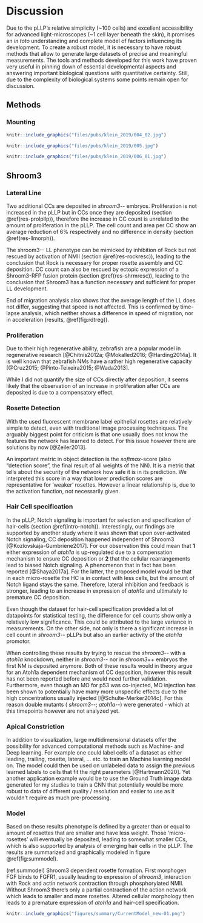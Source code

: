 # Discussion

Due to the pLLP’s relative simplicity (~100 cells) and excellent accessibility for advanced light-microscopes (~1 cell layer beneath the skin), it promises an _in toto_ understanding and complete model of factors influencing its development.
To create a robust model, it is necessary to have robust methods that allow to generate large datasets of precise and meaningful measurements. The tools and methods developed for this work have proven very useful in pinning down of essential developmental aspects and answering important biological questions with quantitative certainty. Still, due to the complexity of biological systems some points remain open for discussion.

## Methods

### Mounting

```r
knitr::include_graphics("files/pubs/klein_2019/004_02.jpg")
```

```r
knitr::include_graphics("files/pubs/klein_2019/005.jpg")
```

```r
knitr::include_graphics("files/pubs/klein_2019/006_01.jpg")
```

## Shroom3

### Lateral Line

Two additional CCs are deposited in _shroom3_-\- embryos. Proliferation is not increased in the pLLP but in CCs once they are deposited (section \@ref(res-prolpllp)), therefore the increase in CC count is unrelated to the amount of proliferation in the pLLP. The cell count and area per CC show an average reduction of 6$\%$ respectively and no difference in density (section \@ref(res-llmorph)).

The shroom3-\- LL phenotype can be mimicked by inhibition of Rock but not rescued by activation of NMII (section \@ref(res-rockresc)), leading to the conclusion that Rock is necessary for proper rosette assembly and CC deposition. CC count can also be rescued by ectopic expression of a Shroom3-RFP fusion protein (section \@ref(res-shrmresc)), leading to the conclusion that Shroom3 has a function necessary and sufficient for proper LL development.

End of migration analysis also shows that the average length of the LL does not differ, suggesting that speed is not affected. This is confirmed by time-lapse analysis, which neither shows a difference in speed of migration, nor in acceleration (results, \@ref(fig:rdtreg)).

### Proliferation

Due to their high regenerative ability, zebrafish are a popular model in regenerative research [@Chitnis2012a; @Mokalled2016; @Harding2014a]. It is well known that zebrafish NMs have a rather high regenerative capacity [@Cruz2015; @Pinto-Teixeira2015; @Wada2013]. 

While I did not quantify the size of CCs directly after deposition, it seems likely that the observation of an increase in proliferation after CCs are deposited is due to a compensatory effect.

### Rosette Detection

With the used fluorescent membrane label epithelial rosettes are relatively simple to detect, even with traditional image processing techniques. The arguably biggest point for criticism is that one usually does not know the features the network has learned to detect. For this issue however there are solutions by now [@Zeiler2013].

An important metric in object detection is the _softmax_-score (also "detection score", the final result of all weights of the NN). It is a metric that tells about the security of the network how safe it is in its prediction. We interpreted this score in a way that lower prediction scores are representative for ‘weaker’ rosettes. However a linear relationship is, due to the activation function, not necessarily given.

### Hair Cell specification

In the pLLP, Notch signaling is important for selection and specification of hair-cells (section \@ref(intro-notch)). Interestingly, our findings are supported by another study where it was shown that upon over-activated Notch signaling, CC deposition happened independent of Shroom3 [@Kozlovskaja-Gumbriene2017]. For our observation this could mean that **1** either expression of _atoh1a_ is up-regulated due to a compensation mechanism to ensure CC deposition or **2** that the cellular rearrangements lead to biased Notch signaling. A phenomenon that in fact has been reported [@Shaya2017a]. For the latter, the proposed model would be that in each micro-rosette the HC is in contact with less cells, but the amount of Notch ligand stays the same. Therefore, lateral inhibition and feedback is stronger, leading to an increase in expression of _atoh1a_ and ultimately to premature CC deposition.

Even though the dataset for hair-cell specification provided a lot of datapoints for statistical testing, the difference for cell counts show only a relatively low significance. This could be attributed to the large variance in measurements. On the other side, not only is there a significant increase in cell count in _shroom3_-\- pLLPs but also an earlier activity of the _atoh1a_ promotor. 

When controlling these results by trying to rescue the _shroom3_-\- with a _atoh1a_ knockdown, neither in _shroom3_-\- nor in _shroom3_++ embryos the first NM is deposited anymore. Both of these results would in theory argue for an Atoh1a dependent mechanism of CC deposition, however this result has not been reported before and would need further validation. Furthermore, even though an MO for p53 was co-injected, MO injection has been shown to potentially have many more unspecific effects due to the high concentrations usually injected [@Schulte-Merker2014c]. For this reason double mutants ( _shroom3_-\-; _atoh1a_-\-) were generated - which at this timepoints however are not analyzed yet.

### Apical Constriction

In addition to visualization, large multidimensional datasets offer the possibility for advanced computational methods such as Machine- and Deep learning. For example one could label cells of a dataset as either leading, trailing, rosette, lateral, ... etc. to train an Machine learning model on. The model could then be used on unlabeled data to assign the previous learned labels to cells that fit the right parameters [@Hartmann2020]. Yet another application example would be to use the Ground Truth image data generated for my studies to train a CNN that potentially would be more robust to data of different quality / resolution and easier to use as it wouldn’t require as much pre-processing.

### Model

Based on these results phenotype is defined by a greater than or equal to amount of rosettes that are smaller and have less weight. Those ‘micro-rosettes’ will eventually be deposited, leading to somewhat smaller CCs, which is also supported by analysis of emerging hair cells in the pLLP. The results are summarized and graphically modeled in figure \@ref(fig:summodel).

(ref:summodel) Shroom3 dependent rosette formation. First morphogen FGF binds to FGFR1, usually leading to expression of _shroom3_, interaction with Rock and actin network contraction through phosphorylated NMII. Without Shroom3 there's only a partial contraction of the action network which leads to smaller and more rosettes. Altered cellular morphology then leads to a premature expression of _atoh1a_ and hair-cell specification.

```r
knitr::include_graphics("figures/summary/CurrentModel_new-01.png")
```